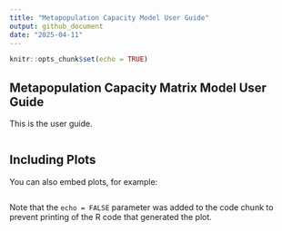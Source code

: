 ```yaml
---
title: "Metapopulation Capacity Model User Guide"
output: github_document
date: "2025-04-11"
---
```


```r
knitr::opts_chunk$set(echo = TRUE)
```

## Metapopulation Capacity Matrix Model User Guide

This is the user guide.

```{}

```

## Including Plots

You can also embed plots, for example:

```{echo=FALSE}

```

Note that the `echo = FALSE` parameter was added to the code chunk to prevent printing of the R code that generated the plot.
